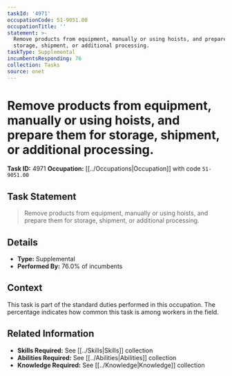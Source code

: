 ```yaml
---
taskId: '4971'
occupationCode: 51-9051.00
occupationTitle: ''
statement: >-
  Remove products from equipment, manually or using hoists, and prepare them for
  storage, shipment, or additional processing.
taskType: Supplemental
incumbentsResponding: 76
collection: Tasks
source: onet
---
```

# Remove products from equipment, manually or using hoists, and prepare them for storage, shipment, or additional processing.

**Task ID:** 4971
**Occupation:** [[../Occupations|Occupation]] with code `51-9051.00`

## Task Statement

> Remove products from equipment, manually or using hoists, and prepare them for storage, shipment, or additional processing.

## Details

- **Type:** Supplemental
- **Performed By:** 76.0% of incumbents

## Context

This task is part of the standard duties performed in this occupation. The percentage indicates how common this task is among workers in the field.

## Related Information

- **Skills Required:** See [[../Skills|Skills]] collection
- **Abilities Required:** See [[../Abilities|Abilities]] collection
- **Knowledge Required:** See [[../Knowledge|Knowledge]] collection
